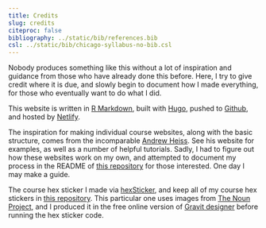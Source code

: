 ```yaml
---
title: Credits
slug: credits
citeproc: false
bibliography: ../static/bib/references.bib
csl: ../static/bib/chicago-syllabus-no-bib.csl
---
```


Nobody produces something like this without a lot of inspiration and guidance from those who have already done this before. Here, I try to give credit where it is due, and slowly begin to document how I made everything, for those who eventually want to do what I did.

This website is written in [R Markdown](https://rmarkdown.rstudio.com/), built with [Hugo](https://gohugo.io), pushed to [Github](https://github.com/ryansafner/lawS21), and hosted by [Netlify](https://netlify.com). 

The inspiration for making individual course websites, along with the basic structure, comes from the incomparable [Andrew Heiss](https://andrewheiss.com). See his website for examples, as well as a number of helpful tutorials. Sadly, I had to figure out how these websites work on my own, and attempted to document my process in the README of [this repository](https://github.com/ryansafner/classwebtest) for those interested. One day I may make a guide.

The course hex sticker I made via [hexSticker](https://github.com/GuangchuangYu/hexSticker), and keep all of my course hex stickers in [this repository](https://github.com/ryansafner/hexstickers). This particular one uses images from [The Noun Project](https://thenounproject.com), and I produced it in the free online version of [Gravit designer](https://designer.gravit.io) before running the hex sticker code.
